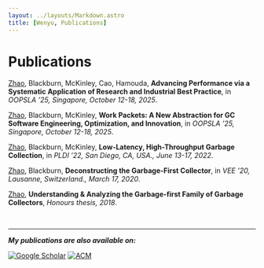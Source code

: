 ```yaml
---
layout: ../layouts/Markdown.astro
title: [Wenyu, Publications]
---
```




# Publications

<u>Zhao</u>, Blackburn, McKinley, Cao, Hamouda, **Advancing Performance via a Systematic Application of Research and Industrial Best Practice**, in *OOPSLA ’25, Singapore, October 12-18, 2025*. <PDF href="https://dl.acm.org/doi/pdf/10.1145/3764118"/> <GitHub repo="wenyuzhao/mmtk-core" href="https://github.com/wenyuzhao/mmtk-core/tree/lxr"/> <DOI doi="10.1145/3764118"/>

<u>Zhao</u>, Blackburn, McKinley, **Work Packets: A New Abstraction for GC Software Engineering, Optimization, and Innovation**, in *OOPSLA ’25, Singapore, October 12-18, 2025*. <PDF href="https://dl.acm.org/doi/pdf/10.1145/3763139"/> <GitHub repo="wenyuzhao/mmtk-core" href="https://github.com/wenyuzhao/mmtk-core/tree/wp/dev-merge"/> <DOI doi="10.1145/3763139"/>

<u>Zhao</u>, Blackburn, McKinley, **Low-Latency, High-Throughput Garbage Collection**, in *PLDI ’22, San Diego, CA, USA., June 13-17, 2022*. <PDF href="https://dl.acm.org/doi/pdf/10.1145/3519939.3523440"/> <GitHub repo="wenyuzhao/mmtk-core" href="https://github.com/wenyuzhao/mmtk-core/tree/lxr"/> <YouTube video="1TLmawuxHfY"/> <DOI doi="10.1145/3519939.3523440"/> <Award label="PLDI'22" title="Distinguished Paper Award" href="https://twitter.com/ANUComputing/status/1537216702223503360"/> <PDF href="https://arxiv.org/pdf/2210.17175" label="Extended Version"/>

<u>Zhao</u>, Blackburn, **Deconstructing the Garbage-First Collector**, in *VEE ’20, Lausanne, Switzerland., March 17, 2020*. <PDF href="https://dl.acm.org/doi/pdf/10.1145/3381052.3381320"/> <GitHub repo="wenyuzhao/JikesRVM-G1"/> <YouTube video="MAk6RdApGLs" invalid/> <DOI doi="10.1145/3381052.3381320"/>

<u>Zhao</u>, **Understanding & Analyzing the Garbage-first Family of Garbage Collectors**, *Honours thesis, 2018*. <PDF href="https://users.cecs.anu.edu.au/~steveb/pubs/theses/zhao-2018.pdf"/> <GitHub repo="wenyuzhao/JikesRVM-G1"/>

<br/>

---

***My publications are also available on:***

[![Google Scholar](https://img.shields.io/badge/-Google%20Scholar-4c8bf5.svg?logo=google&style=for-the-badge&logoColor=white&labelColor=5c5c5c)](https://scholar.google.com.au/citations?user=7QSb8g4AAAAJ&hl=en) [![ACM](https://img.shields.io/badge/-ACM%20Digital%20Library-black.svg?logo=acm&style=for-the-badge&logoColor=white&labelColor=5c5c5c)](https://dl.acm.org/profile/99659509405)